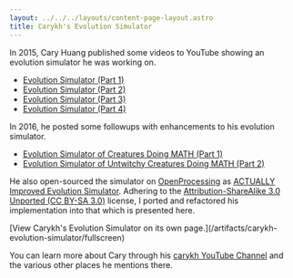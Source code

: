```yaml
---
layout: ../../../layouts/content-page-layout.astro
title: Carykh's Evolution Simulator
---
```



In 2015, Cary Huang published some videos to YouTube showing an evolution simulator he was working
on.

- [Evolution Simulator (Part 1)](https://www.youtube.com/watch?v=GOFws_hhZs8)
- [Evolution Simulator (Part 2)](https://www.youtube.com/watch?v=31dsH2Fs1IQ)
- [Evolution Simulator (Part 3)](https://www.youtube.com/watch?v=IVcvvqxtNwE)
- [Evolution Simulator (Part 4)](https://www.youtube.com/watch?v=KrTbJUJsDSw)

In 2016, he posted some followups with enhancements to his evolution simulator.

- [Evolution Simulator of Creatures Doing MATH (Part 1)](https://www.youtube.com/watch?v=r7pNUxmDfug)
- [Evolution Simulator of Untwitchy Creatures Doing MATH (Part 2)](https://www.youtube.com/watch?v=pmnFVuHNWZ8)

He also open-sourced the simulator on [OpenProcessing](https://openprocessing.org/) as
[ACTUALLY Improved Evolution Simulator](https://openprocessing.org/sketch/377698). Adhering to the
[Attribution-ShareAlike 3.0 Unported (CC BY-SA 3.0)](https://creativecommons.org/licenses/by-sa/3.0/)
license, I ported and refactored his implementation into that which is presented here.

<div class="full-bleed">
  <InteractiveEmbed
    src="/artifacts/carykh-evolution-simulator/fullscreen"
    title="Carykh's Evolution Simulator"
  >
    [View Carykh's Evolution Simulator on its own
    page.](/artifacts/carykh-evolution-simulator/fullscreen)
  </InteractiveEmbed>
</div>

You can learn more about Cary through his
[carykh YouTube Channel](https://www.youtube.com/channel/UC9z7EZAbkphEMg0SP7rw44A) and the various
other places he mentions there.
